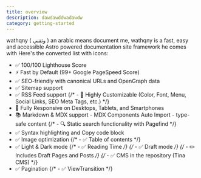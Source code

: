 ```yaml
---
title: overview
description: dawdawddwadawdw 
category: getting-started
---
```


wathqny ( وثقني ) an arabic means document me, wathqny is a fast, easy and accessible Astro powered documentation site framework
he comes with 
Here's the converted list with icons:

- ✅ 100/100 Lighthouse Score
- ⚡ Fast by Default (99+ Google PageSpeed Score)
- ✅ SEO-friendly with canonical URLs and OpenGraph data
- ✅ Sitemap support
- ✅ RSS Feed support
{/* - 🎨 Highly Customizable (Color, Font, Menu, Social Links, SEO Meta Tags, etc.) */}
- 📱 Fully Responsive on Desktops, Tablets, and Smartphones
- 📚 Markdown & MDX support - MDX Components Auto Import - type-safe content
{/* - 🔍 Static search functionality with Pagefind */}
- ✅ Syntax highlighting and Copy code block
- ✅ Image optimization
{/* - ✅ Table of contents */}
- ✅ Light & Dark mode
{/* - ✅ Reading Time */}
{/* - ✅ Draft mode */}
{/* - ✏️ Includes Draft Pages and Posts */}
{/* - ✅ CMS in the repository (Tina CMS) */}
- ✅ Pagination
{/* - ✅ ViewTransition */}